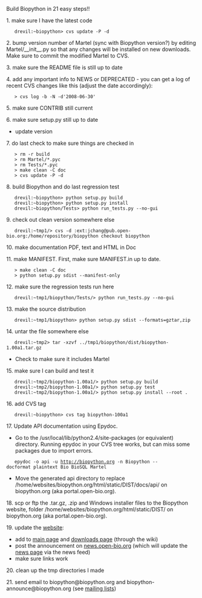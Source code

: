Build Biopython in 21 easy steps!!

1. make sure I have the latest code
    drevil:~biopython> cvs update -P -d 

2. bump version number of Martel (sync with Biopython version?) by editing Martel/__init__.py so that any changes will be installed on new downloads. Make sure to commit the modified Martel to CVS.

3. make sure the README file is still up to date

4. add any important info to NEWS or DEPRECATED - you can get a log of recent CVS changes like this (adjust the date accordingly):
    > cvs log -b -N -d'2008-06-30'

5. make sure CONTRIB still current

6. make sure setup.py still up to date
* update version

7. do last check to make sure things are checked in
    > rm -r build
    > rm Martel/*.pyc
    > rm Tests/*.pyc
    > make clean -C doc
    > cvs update -P -d 

8. build Biopython and do last regression test
    drevil:~biopython> python setup.py build 
    drevil:~biopython> python setup.py install 
    drevil:~biopython/Tests> python run_tests.py --no-gui 

9. check out clean version somewhere else
    drevil:~tmp1/> cvs -d :ext:jchang@pub.open-bio.org:/home/repository/biopython checkout biopython 

10. make documentation PDF, text and HTML in Doc

11. make MANIFEST. First, make sure MANIFEST.in up to date.
    > make clean -C doc
    > python setup.py sdist --manifest-only 

12. make sure the regression tests run here
    drevil:~tmp1/biopython/Tests/> python run_tests.py --no-gui 

13. make the source distribution
    drevil:~tmp1/biopython> python setup.py sdist --formats=gztar,zip 

14. untar the file somewhere else
    drevil:~tmp2> tar -xzvf ../tmp1/biopython/dist/biopython-1.00a1.tar.gz
* Check to make sure it includes Martel 

15. make sure I can build and test it
    drevil:~tmp2/biopython-1.00a1/> python setup.py build
    drevil:~tmp2/biopython-1.00a1/> python setup.py test
    drevil:~tmp2/biopython-1.00a1/> python setup.py install --root . 

16. add CVS tag
    drevil:~biopython> cvs tag biopython-100a1 

17. Update API documentation using Epydoc.
* Go to the /usr/local/lib/python2.4/site-packages (or equivalent) directory. Running epydoc in your CVS tree works, but can miss some packages due to import errors.
    epydoc -o api -u http://biopython.org -n Biopython --docformat plaintext Bio BioSQL Martel
* Move the generated api directory to replace /home/websites/biopython.org/html/static/DIST/docs/api/ on biopython.org (aka portal.open-bio.org).

18. scp or ftp the .tar.gz, .zip and Windows installer files to the Biopython website, folder /home/websites/biopython.org/html/static/DIST/ on biopython.org (aka portal.open-bio.org).

19. update the [[website]]:
* add to [[Main_Page|main page]] and [[Download|downloads page]] (through the wiki)
* post the announcement on [http://news.open-bio.org news.open-bio.org] (which will update the [[News|news page]] via the news feed)
* make sure links work 

20. clean up the tmp directories I made

21. send email to biopython@biopython.org and biopython-announce@biopython.org (see [[Mailing_lists|mailing lists]])